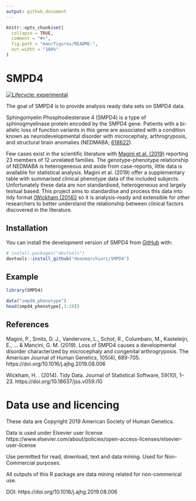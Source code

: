 ```yaml
---
output: github_document
---
```


<!-- README.md is generated from README.Rmd. Please edit that file -->

```r
knitr::opts_chunk$set(
  collapse = TRUE,
  comment = "#>",
  fig.path = "man/figures/README-",
  out.width = "100%"
)
```

# SMPD4

<!-- badges: start -->
[![Lifecycle: experimental](https://img.shields.io/badge/lifecycle-experimental-orange.svg)](https://lifecycle.r-lib.org/articles/stages.html#experimental)
<!-- badges: end -->

The goal of SMPD4 is to provide analysis ready data sets on SMPD4 data.  

Sphingomyelin Phosphodiesterase 4 (SMPD4) is a type of sphinogmyelinase protein
encoded by the SMPD4 gene. Patients with a bi-allelic loss of function variants
in this gene are associated with a condition known as neurodevelopmental disorder 
with microcephaly, arthrogryposis, and structural brain anomalies 
(NEDMABA; [618622](https://omim.org/entry/618622)).  

Few cases exist in the scientific literature with [Magini et al. (2019)](https://doi.org/10.1016/j.ajhg.2019.08.006) 
reporting 23 members of 12 unrelated families. The genotype-phenotype relationship
of NEDMABA is heterogeneous and aside from case-reports, little data is available
for statistical analysis. Magini et al. (2019) offer a supplementary table with
summarised clinical phenotype data of the included subjects. Unfortunately these
data are non standardised, heterogeneous and largely textual based. This project
aims to standardise and process this data into tidy format [(Wickham (2014))](https://doi.org/10.1016/j.ajhg.2019.08.006)
so it is analysis-ready and extensible for other researchers to better understand
the relationship between clinical factors discovered in the literature. 



## Installation

You can install the development version of SMPD4 from [GitHub](https://github.com/) with:

``` r
# install.packages("devtools")
devtools::install_github("deanmarchiori/SMPD4")
```

## Example  

```r
library(SMPD4)

data("smpd4_phenotype")
head(smpd4_phenotype[,1:20])
```


## References

Magini, P., Smits, D. J., Vandervore, L., Schot, R., Columbaro, M., Kasteleijn, E., ... & Mancini, G. M. (2019). Loss of SMPD4 causes a developmental disorder characterized by microcephaly and congenital arthrogryposis. The American Journal of Human Genetics, 105(4), 689-705. https://doi.org/10.1016/j.ajhg.2019.08.006  

Wickham, H. . (2014). Tidy Data. Journal of Statistical Software, 59(10), 1–23. https://doi.org/10.18637/jss.v059.i10



# Data use and licencing  

These data are Copyright 2019 American Society of Human Genetics. 

Data is used under Elsevier user license https://www.elsevier.com/about/policies/open-access-licenses/elsevier-user-license

Use permitted for read, download, text and data mining. Used for Non-Commercial purposes. 

All outputs of this R package are data mining related for non-commerical use. 

DOI: https://doi.org/10.1016/j.ajhg.2019.08.006
